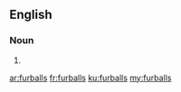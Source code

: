 ==English==

===Noun===
{{head|en|plural}}

# {{plural of|furball|lang=en|nocat=1}}

[[ar:furballs]]
[[fr:furballs]]
[[ku:furballs]]
[[my:furballs]]